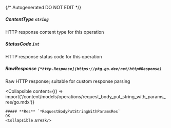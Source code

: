 {/* Autogenerated DO NOT EDIT  */}

##### **ContentType** `string`
HTTP response content type for this operation

##### **StatusCode** `int`
HTTP response status code for this operation

##### **RawResponse** `[*http.Response](https://pkg.go.dev/net/http#Response)`
Raw HTTP response; suitable for custom response parsing

<Collapsible
    content={() => import('/content/models/operations/request_body_put_string_with_params_res/go.mdx')}
>
    ##### **Res** `*RequestBodyPutStringWithParamsRes`
    OK
    <Collapsible.Break/>
</Collapsible>

